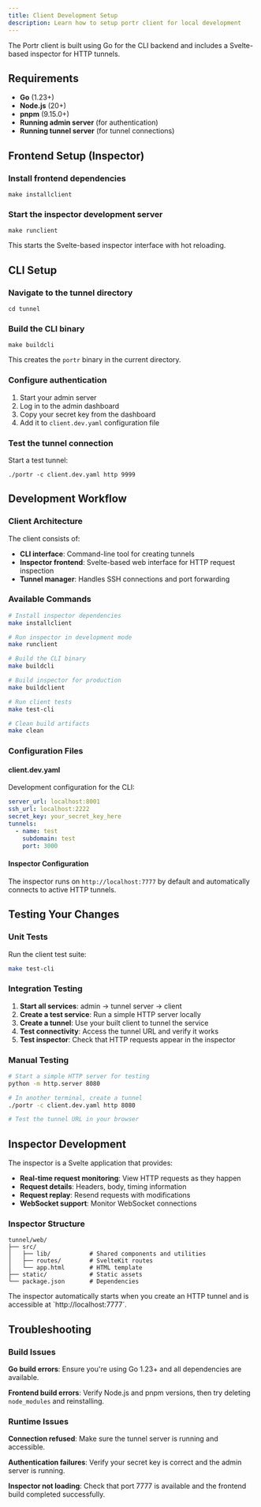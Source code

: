 ```yaml
---
title: Client Development Setup
description: Learn how to setup portr client for local development
---
```



The Portr client is built using Go for the CLI backend and includes a Svelte-based inspector for HTTP tunnels.

## Requirements

- **Go** (1.23+)
- **Node.js** (20+)
- **pnpm** (9.15.0+)
- **Running admin server** (for authentication)
- **Running tunnel server** (for tunnel connections)

## Frontend Setup (Inspector)

### Install frontend dependencies

```shell
make installclient
```

### Start the inspector development server

```shell
make runclient
```

This starts the Svelte-based inspector interface with hot reloading.

## CLI Setup

### Navigate to the tunnel directory

```shell
cd tunnel
```

### Build the CLI binary

```shell
make buildcli
```

This creates the `portr` binary in the current directory.

### Configure authentication

1. Start your admin server
2. Log in to the admin dashboard
3. Copy your secret key from the dashboard
4. Add it to `client.dev.yaml` configuration file

### Test the tunnel connection

Start a test tunnel:

```shell
./portr -c client.dev.yaml http 9999
```

## Development Workflow

### Client Architecture

The client consists of:

- **CLI interface**: Command-line tool for creating tunnels
- **Inspector frontend**: Svelte-based web interface for HTTP request inspection
- **Tunnel manager**: Handles SSH connections and port forwarding

### Available Commands

```bash
# Install inspector dependencies
make installclient

# Run inspector in development mode
make runclient

# Build the CLI binary
make buildcli

# Build inspector for production
make buildclient

# Run client tests
make test-cli

# Clean build artifacts
make clean
```

### Configuration Files

#### client.dev.yaml
Development configuration for the CLI:

```yaml
server_url: localhost:8001
ssh_url: localhost:2222
secret_key: your_secret_key_here
tunnels:
  - name: test
    subdomain: test
    port: 3000
```

#### Inspector Configuration
The inspector runs on `http://localhost:7777` by default and automatically connects to active HTTP tunnels.

## Testing Your Changes

### Unit Tests

Run the client test suite:

```bash
make test-cli
```

### Integration Testing

1. **Start all services**: admin → tunnel server → client
2. **Create a test service**: Run a simple HTTP server locally
3. **Create a tunnel**: Use your built client to tunnel the service
4. **Test connectivity**: Access the tunnel URL and verify it works
5. **Test inspector**: Check that HTTP requests appear in the inspector

### Manual Testing

```bash
# Start a simple HTTP server for testing
python -m http.server 8080

# In another terminal, create a tunnel
./portr -c client.dev.yaml http 8080

# Test the tunnel URL in your browser
```

## Inspector Development

The inspector is a Svelte application that provides:

- **Real-time request monitoring**: View HTTP requests as they happen
- **Request details**: Headers, body, timing information
- **Request replay**: Resend requests with modifications
- **WebSocket support**: Monitor WebSocket connections

### Inspector Structure

```
tunnel/web/
├── src/
│   ├── lib/           # Shared components and utilities
│   ├── routes/        # SvelteKit routes
│   └── app.html       # HTML template
├── static/            # Static assets
└── package.json       # Dependencies
```

<Callout type="info">
  The inspector automatically starts when you create an HTTP tunnel and is accessible at `http://localhost:7777`.
</Callout>

## Troubleshooting

### Build Issues

**Go build errors**: Ensure you're using Go 1.23+ and all dependencies are available.

**Frontend build errors**: Verify Node.js and pnpm versions, then try deleting `node_modules` and reinstalling.

### Runtime Issues

**Connection refused**: Make sure the tunnel server is running and accessible.

**Authentication failures**: Verify your secret key is correct and the admin server is running.

**Inspector not loading**: Check that port 7777 is available and the frontend build completed successfully.
